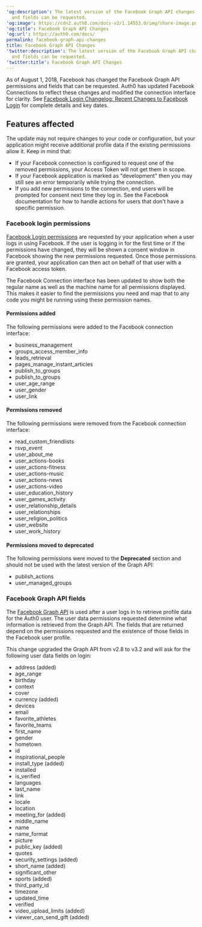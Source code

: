 ---
'og:description': The latest version of the Facebook Graph API changes what permissions
  and fields can be requested.
'og:image': https://cdn2.auth0.com/docs-v2/1.14553.0/img/share-image.png
'og:title': Facebook Graph API Changes
'og:url': https://auth0.com/docs/
permalink: facebook-graph-api-changes
title: Facebook Graph API Changes
'twitter:description': The latest version of the Facebook Graph API changes what permissions
  and fields can be requested.
'twitter:title': Facebook Graph API Changes
---
As of August 1, 2018, Facebook has changed the Facebook Graph API permissions and fields that can be requested. Auth0 has updated Facebook Connections to reflect these changes and modified the connection interface for clarity. See [Facebook Login Changelog: Recent Changes to Facebook Login](https://developers.facebook.com/docs/facebook-login/changelog#2018-07-02) for complete details and key dates.

## Features affected

The update may not require changes to your code or configuration, but your application might receive additional profile data if the existing permissions allow it. Keep in mind that:

* If your Facebook connection is configured to request one of the removed permissions, your <Tooltip tip="Access Token: Authorization credential, in the form of an opaque string or JWT, used to access an API." cta="View Glossary" href="/docs/glossary?term=Access+Token">Access Token</Tooltip> will not get them in scope.
* If your Facebook application is marked as "development" then you may still see an error temporarily while trying the connection.
* If you add new permissions to the connection, end users will be prompted for consent next time they log in. See the Facebook documentation for how to handle actions for users that don't have a specific permission.

### Facebook login permissions

[Facebook Login permissions](https://developers.facebook.com/docs/facebook-login/permissions) are requested by your application when a user logs in using Facebook. If the user is logging in for the first time or if the permissions have changed, they will be shown a consent window in Facebook showing the new permissions requested. Once those permissions are granted, your application can then act on behalf of that user with a Facebook access token.

The Facebook Connection interface has been updated to show both the regular name as well as the machine name for all permissions displayed. This makes it easier to find the permissions you need and map that to any code you might be running using these permission names.

#### Permissions added

The following permissions were added to the Facebook connection interface:

* business_management
* groups_access_member_info
* leads_retrieval
* pages_manage_instant_articles
* publish_to_groups
* publish_to_groups
* user_age_range
* user_gender
* user_link

#### Permissions removed

The following permissions were removed from the Facebook connection interface:

* read_custom_friendlists
* rsvp_event
* user_about_me
* user_actions-books
* user_actions-fitness
* user_actions-music
* user_actions-news
* user_actions-video
* user_education_history
* user_games_activity
* user_relationship_details
* user_relationships
* user_religion_politics
* user_website
* user_work_history

#### Permissions moved to deprecated

The following permissions were moved to the **Deprecated** section and should not be used with the latest version of the Graph API:

* publish_actions
* user_managed_groups

### Facebook Graph API fields

The [Facebook Graph API](https://developers.facebook.com/docs/graph-api/reference/v3.2/user) is used after a user logs in to retrieve profile data for the Auth0 user. The user data permissions requested determine what information is retrieved from the Graph API. The fields that are returned depend on the permissions requested and the existence of those fields in the Facebook user profile.

This change upgraded the Graph API from v2.8 to v3.2 and will ask for the following user data fields on login:

* address (added)
* age_range
* birthday
* context
* cover
* currency (added)
* devices
* email
* favorite_athletes
* favorite_teams
* first_name
* gender
* hometown
* id
* inspirational_people
* install_type (added)
* installed
* is_verified
* languages
* last_name
* link
* locale
* location
* meeting_for (added)
* middle_name
* name
* name_format
* picture
* public_key (added)
* quotes
* security_settings (added)
* short_name (added)
* significant_other
* sports (added)
* third_party_id
* timezone
* updated_time
* verified
* video_upload_limits (added)
* viewer_can_send_gift (added)